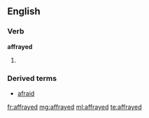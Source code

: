 ==English==
===Verb===
'''affrayed'''
#{{past of|[[affray]]}}

===Derived terms===
* [[afraid]]

[[fr:affrayed]]
[[mg:affrayed]]
[[ml:affrayed]]
[[te:affrayed]]